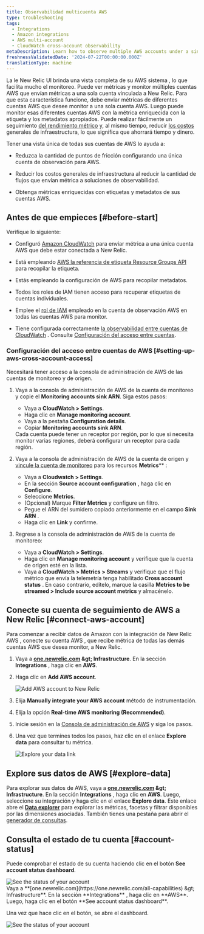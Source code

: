 ```yaml
---
title: Observabilidad multicuenta AWS
type: troubleshooting
tags:
  - Integrations
  - Amazon integrations
  - AWS multi-account
  - CloudWatch cross-account observability
metaDescription: Learn how to observe multiple AWS accounts under a single account on the New Relic user interface.
freshnessValidatedDate: '2024-07-22T00:00:00.000Z'
translationType: machine
---
```


La le New Relic UI brinda una vista completa de su AWS sistema , lo que facilita mucho el monitoreo. Puede ver métricas y monitor múltiples cuentas AWS que envían métricas a una sola cuenta vinculada a New Relic. Para que esta característica funcione, debe enviar métricas de diferentes cuentas AWS que desee monitor a una sola cuenta AWS. Luego puede monitor esas diferentes cuentas AWS con la métrica enriquecida con la etiqueta y los metadatos apropiados. Puede realizar fácilmente un seguimiento [del rendimiento métrico](/docs/data-apis/understand-data/new-relic-data-types/) y, al mismo tiempo, reducir [los costos](/docs/accounts/accounts-billing/new-relic-one-pricing-billing/data-ingest-billing/) generales de infraestructura, lo que significa que ahorrará tiempo y dinero.

Tener una vista única de todas sus cuentas de AWS lo ayuda a:

* Reduzca la cantidad de puntos de fricción configurando una única cuenta de observación para AWS.

* Reducir los costos generales de infraestructura al reducir la cantidad de flujos que envían métrica a soluciones de observabilidad.

* Obtenga métricas enriquecidas con etiquetas y metadatos de sus cuentas AWS.

## Antes de que empieces [#before-start]

Verifique lo siguiente:

* Configuró [Amazon CloudWatch](https://aws.amazon.com/cloudwatch/) para enviar métrica a una única cuenta AWS que debe estar conectada a New Relic.

* Está empleando [AWS la referencia de etiqueta Resource Groups API ](https://docs.aws.amazon.com/resourcegroupstagging/latest/APIReference/overview.html)para recopilar la etiqueta.

* Estás empleando la configuración de AWS para recopilar metadatos.

* Todos los roles de IAM tienen acceso para recuperar etiquetas de cuentas individuales.

* Emplee el [rol de IAM](https://docs.aws.amazon.com/IAM/latest/UserGuide/id_roles.html) empleado en la cuenta de observación AWS en todas las cuentas AWS para monitor.

* Tiene configurada correctamente [la observabilidad entre cuentas de CloudWatch](https://docs.aws.amazon.com/AmazonCloudWatch/latest/monitoring/CloudWatch-Unified-Cross-Account.html) . Consulte [Configuración del acceso entre cuentas](#setting-up-aws-cross-account-access).

### Configuración del acceso entre cuentas de AWS [#setting-up-aws-cross-account-access]

Necesitará tener acceso a la consola de administración de AWS de las cuentas de monitoreo y de origen.

1. Vaya a la consola de administración de AWS de la cuenta de monitoreo y copie el <DNT>**Monitoring accounts sink ARN**</DNT>. Siga estos pasos:

   * Vaya a <DNT>**CloudWatch &gt; Settings**</DNT>.
   * Haga clic en <DNT>**Manage monitoring account**</DNT>.
   * Vaya a la pestaña <DNT>**Configuration details**</DNT>.
   * Copiar <DNT>**Monitoring accounts sink ARN**</DNT>.

   <Callout variant="important">
     Cada cuenta puede tener un receptor por región, por lo que si necesita monitor varias regiones, deberá configurar un receptor para cada región.
   </Callout>

2. Vaya a la consola de administración de AWS de la cuenta de origen y [vincule la cuenta de monitoreo](https://docs.aws.amazon.com/AmazonCloudWatch/latest/monitoring/CloudWatch-Unified-Cross-Account-Setup.html) para los recursos <DNT>**Metrics**\*\*</DNT> :

   * Vaya a <DNT>**Cloudwatch &gt; Settings**</DNT>.
   * En la sección <DNT>**Source account configuration**</DNT> , haga clic en <DNT>**Configure**</DNT>.
   * Seleccione <DNT>**Metrics**</DNT>.
   * (Opcional) Marque <DNT>**Filter Metrics**</DNT> y configure un filtro.
   * Pegue el ARN del sumidero copiado anteriormente en el campo <DNT>**Sink ARN**</DNT> .
   * Haga clic en <DNT>**Link**</DNT> y confirme.

3. Regrese a la consola de administración de AWS de la cuenta de monitoreo:

   * Vaya a <DNT>**CloudWatch &gt; Settings**</DNT>.
   * Haga clic en <DNT>**Manage monitoring account**</DNT> y verifique que la cuenta de origen esté en la lista.
   * Vaya a <DNT>**CloudWatch &gt; Metrics &gt; Streams**</DNT> y verifique que el flujo métrico que envía la telemetría tenga habilitado <DNT>**Cross account status**</DNT> . En caso contrario, edítelo, marque la casilla <DNT>**Metrics to be streamed &gt; Include source account metrics**</DNT> y almacénelo.

## Conecte su cuenta de seguimiento de AWS a New Relic [#connect-aws-account]

Para comenzar a recibir datos de Amazon con la integración de New Relic AWS , conecte su cuenta AWS , que recibe métrica de todas las demás cuentas AWS que desea monitor, a New Relic.

1. Vaya a <DNT>**[one.newrelic.com](https://one.newrelic.com/all-capabilities) &amp;gt; Infrastructure**</DNT>. En la sección <DNT>**Integrations**</DNT> , haga clic en <DNT>**AWS**</DNT>.

2. Haga clic en <DNT>**Add AWS account**</DNT>.

   <img title="Add AWS account to New Relic" alt="Add AWS account to New Relic" src="/images/infrastructure_screenshot-crop_aws-add-account.webp" />

3. Elija <DNT>**Manually integrate your AWS account**</DNT> método de instrumentación.

4. Elija la opción <DNT>**Real-time AWS monitoring (Recommended)**</DNT>.

5. Inicie sesión en la [Consola de administración de AWS](https://aws.amazon.com/console/) y siga los pasos.

6. Una vez que termines todos los pasos, haz clic en el enlace <DNT>**Explore data**</DNT> para consultar tu métrica.

   <img title="Explore your data link" alt="Explore your data link" src="/images/infrastructure_screenshot-crop_aws-explore-data-link.webp" />

## Explore sus datos de AWS [#explore-data]

Para explorar sus datos de AWS, vaya a <DNT>**[one.newrelic.com](https://one.newrelic.com/all-capabilities) &amp;gt; Infrastructure**</DNT>. En la sección <DNT>**Integrations**</DNT> , haga clic en <DNT>**AWS**</DNT>. Luego, seleccione su integración y haga clic en el enlace <DNT>**Explore data**</DNT>. Este enlace abre el <DNT>[**Data explorer**](/docs/query-your-data/explore-query-data/browse-data/introduction-data-explorer/)</DNT> para explorar las métricas, facetas y filtrar disponibles por las dimensiones asociadas. También tienes una pestaña para abrir el [generador de consultas](/docs/telemetry-data-platform/get-data/apis/query-metric-data-type/).

## Consulta el estado de tu cuenta [#account-status]

Puede comprobar el estado de su cuenta haciendo clic en el botón <DNT>**See account status dashboard**</DNT>.

<img title="See the status of your account" alt="See the status of your account" src="/images/infrastructure_screenshot-crop_aws-see-account-status-dashboard.webp" />

<figcaption>
  Vaya a <DNT>**[one.newrelic.com](https://one.newrelic.com/all-capabilities) &amp;gt; Infrastructure**</DNT>. En la sección <DNT>**Integrations**</DNT> , haga clic en <DNT>**AWS**</DNT>. Luego, haga clic en el botón <DNT>**See account status dashboard**</DNT>.
</figcaption>

Una vez que hace clic en el botón, se abre el dashboard.

<img title="See the status of your account" alt="See the status of your account" src="/images/infrastructure_screenshot-crop_aws-account-status-dashboard.webp" />